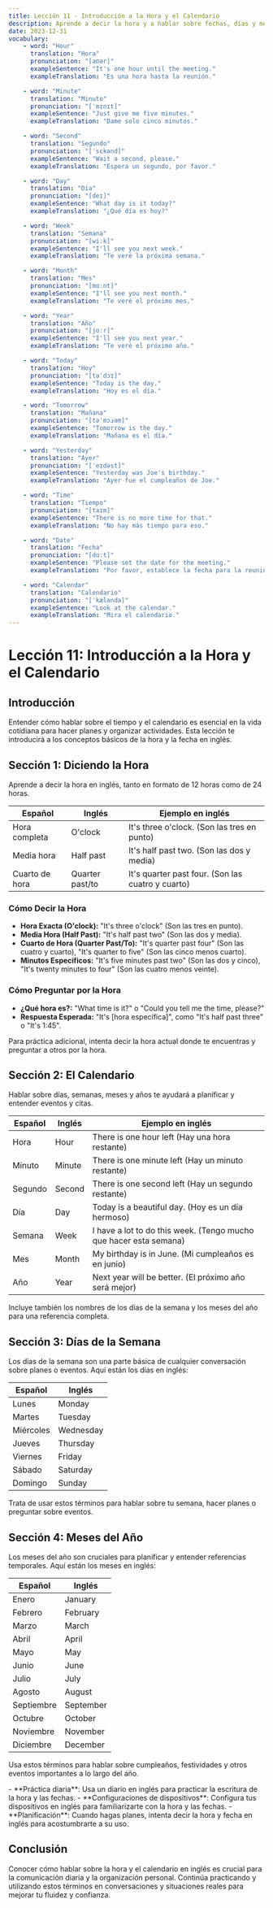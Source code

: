 ```yaml
---
title: Lección 11 - Introducción a la Hora y el Calendario
description: Aprende a decir la hora y a hablar sobre fechas, días y meses en inglés para organizar tu agenda y planificar eventos.
date: 2023-12-31
vocabulary:
    - word: "Hour"
      translation: "Hora"
      pronunciation: "[aʊər]"
      exampleSentence: "It's one hour until the meeting."
      exampleTranslation: "Es una hora hasta la reunión."

    - word: "Minute"
      translation: "Minuto"
      pronunciation: "[ˈmɪnɪt]"
      exampleSentence: "Just give me five minutes."
      exampleTranslation: "Dame solo cinco minutos."

    - word: "Second"
      translation: "Segundo"
      pronunciation: "[ˈsɛkənd]"
      exampleSentence: "Wait a second, please."
      exampleTranslation: "Espera un segundo, por favor."

    - word: "Day"
      translation: "Día"
      pronunciation: "[deɪ]"
      exampleSentence: "What day is it today?"
      exampleTranslation: "¿Qué día es hoy?"

    - word: "Week"
      translation: "Semana"
      pronunciation: "[wiːk]"
      exampleSentence: "I'll see you next week."
      exampleTranslation: "Te veré la próxima semana."

    - word: "Month"
      translation: "Mes"
      pronunciation: "[mɑːnt]"
      exampleSentence: "I'll see you next month."
      exampleTranslation: "Te veré el próximo mes."

    - word: "Year"
      translation: "Año"
      pronunciation: "[jɑːr]"
      exampleSentence: "I'll see you next year."
      exampleTranslation: "Te veré el próximo año."

    - word: "Today"
      translation: "Hoy"
      pronunciation: "[təˈdɔɪ]"
      exampleSentence: "Today is the day."
      exampleTranslation: "Hoy es el día."

    - word: "Tomorrow"
      translation: "Mañana"
      pronunciation: "[təˈmɔɹəm]"
      exampleSentence: "Tomorrow is the day."
      exampleTranslation: "Mañana es el día."

    - word: "Yesterday"
      translation: "Ayer"
      pronunciation: "[ˈeɪdəst]"
      exampleSentence: "Yesterday was Joe's birthday."
      exampleTranslation: "Ayer fue el cumpleaños de Joe."

    - word: "Time"
      translation: "Tiempo"
      pronunciation: "[taɪm]"
      exampleSentence: "There is no more time for that."
      exampleTranslation: "No hay más tiempo para eso."

    - word: "Date"
      translation: "Fecha"
      pronunciation: "[dɑːt]"
      exampleSentence: "Please set the date for the meeting."
      exampleTranslation: "Por favor, establece la fecha para la reunión."

    - word: "Calendar"
      translation: "Calendario"
      pronunciation: "[ˈkæləndə]"
      exampleSentence: "Look at the calendar."
      exampleTranslation: "Mira el calendario."
---
```


# Lección 11: Introducción a la Hora y el Calendario

## Introducción

Entender cómo hablar sobre el tiempo y el calendario es esencial en la vida cotidiana para hacer planes y organizar actividades. Esta lección te introducirá a los conceptos básicos de la hora y la fecha en inglés.

## Sección 1: Diciendo la Hora

Aprende a decir la hora en inglés, tanto en formato de 12 horas como de 24 horas.

| Español        | Inglés          | Ejemplo en inglés                                 |
| -------------- | --------------- | ------------------------------------------------- |
| Hora completa  | O'clock         | It's three o'clock. (Son las tres en punto)       |
| Media hora     | Half past       | It's half past two. (Son las dos y media)         |
| Cuarto de hora | Quarter past/to | It's quarter past four. (Son las cuatro y cuarto) |

### Cómo Decir la Hora

-   **Hora Exacta (O'clock):** "It's three o'clock" (Son las tres en punto).
-   **Media Hora (Half Past):** "It's half past two" (Son las dos y media).
-   **Cuarto de Hora (Quarter Past/To):** "It's quarter past four" (Son las cuatro y cuarto), "It's quarter to five" (Son las cinco menos cuarto).
-   **Minutos Específicos:** "It's five minutes past two" (Son las dos y cinco), "It's twenty minutes to four" (Son las cuatro menos veinte).

### Cómo Preguntar por la Hora

-   **¿Qué hora es?:** "What time is it?" o "Could you tell me the time, please?"
-   **Respuesta Esperada:** "It's [hora específica]", como "It's half past three" o "It's 1:45".

Para práctica adicional, intenta decir la hora actual donde te encuentras y preguntar a otros por la hora.

<TextToSpeechPlayer mp3File={../assets/courses/english/_shared/lessons/lesson11/audio/telling-time.mp3} />

## Sección 2: El Calendario

Hablar sobre días, semanas, meses y años te ayudará a planificar y entender eventos y citas.

| Español | Inglés | Ejemplo en inglés                                                 |
| ------- | ------ | ----------------------------------------------------------------- |
| Hora    | Hour   | There is one hour left (Hay una hora restante)                    |
| Minuto  | Minute | There is one minute left (Hay un minuto restante)                 |
| Segundo | Second | There is one second left (Hay un segundo restante)                |
| Día     | Day    | Today is a beautiful day. (Hoy es un día hermoso)                 |
| Semana  | Week   | I have a lot to do this week. (Tengo mucho que hacer esta semana) |
| Mes     | Month  | My birthday is in June. (Mi cumpleaños es en junio)               |
| Año     | Year   | Next year will be better. (El próximo año será mejor)             |

Incluye también los nombres de los días de la semana y los meses del año para una referencia completa.

<TextToSpeechPlayer mp3File={../assets/courses/english/_shared/lessons/lesson11/audio/time-and-calendar.mp3} />

## Sección 3: Días de la Semana

Los días de la semana son una parte básica de cualquier conversación sobre planes o eventos. Aquí están los días en inglés:

| Español   | Inglés    |
| --------- | --------- |
| Lunes     | Monday    |
| Martes    | Tuesday   |
| Miércoles | Wednesday |
| Jueves    | Thursday  |
| Viernes   | Friday    |
| Sábado    | Saturday  |
| Domingo   | Sunday    |

Trata de usar estos términos para hablar sobre tu semana, hacer planes o preguntar sobre eventos.

<TextToSpeechPlayer mp3File={../assets/courses/english/_shared/lessons/lesson11/audio/days-of-week.mp3} />

## Sección 4: Meses del Año

Los meses del año son cruciales para planificar y entender referencias temporales. Aquí están los meses en inglés:

| Español    | Inglés    |
| ---------- | --------- |
| Enero      | January   |
| Febrero    | February  |
| Marzo      | March     |
| Abril      | April     |
| Mayo       | May       |
| Junio      | June      |
| Julio      | July      |
| Agosto     | August    |
| Septiembre | September |
| Octubre    | October   |
| Noviembre  | November  |
| Diciembre  | December  |

Usa estos términos para hablar sobre cumpleaños, festividades y otros eventos importantes a lo largo del año.

<TextToSpeechPlayer mp3File={../assets/courses/english/_shared/lessons/lesson11/audio/months-of-year.mp3} />

<!-- prettier-ignore -->
<TipBox>
-   **Práctica diaria**: Usa un diario en inglés para practicar la escritura de la hora y las fechas.
-   **Configuraciones de dispositivos**: Configura tus dispositivos en inglés para familiarizarte con la hora y las fechas.
-   **Planificación**: Cuando hagas planes, intenta decir la hora y fecha en inglés para acostumbrarte a su uso.
</TipBox>

## Conclusión

Conocer cómo hablar sobre la hora y el calendario en inglés es crucial para la comunicación diaria y la organización personal. Continúa practicando y utilizando estos términos en conversaciones y situaciones reales para mejorar tu fluidez y confianza.
